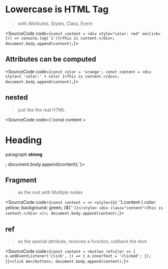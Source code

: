 
# Lowercase is HTML Tag

> with Attributes, Styles, Class, Event

<SourceCode code={`const content = <div style="color: red" onclick={() => console.log('1')}>This is content.</div>;
document.body.append(content);`}></SourceCode>

## Attributes can be computed

<SourceCode code={`const color = 'orange';
const content = <div style={ 'color:' + color }>This is content.</div>;
document.body.append(content);`}></SourceCode>

## nested

> just like the real HTML

<SourceCode code={`const content = <div>
    <h1>Heading</h1>
    <p>paragraph <strong>strong</strong></p>
</div>;
document.body.append(content);`}></SourceCode>

## Fragment

> as the root with Multiple nodes

<SourceCode code={`const content = <>
    <style>{${'`'}.content { color: yellow; background: green; }${'`'}}</style>
    <div class="content">This is content.</div>
</>;
document.body.append(content);`}></SourceCode>

## ref

> as the special attribute, receives a function, callback the dom

<SourceCode code={`const content = <button ref={(e) => {
    e.addEventListener('click', () => {
        e.innerText = 'clicked';
    });
}}>click me</button>;
document.body.append(content);`}></SourceCode>